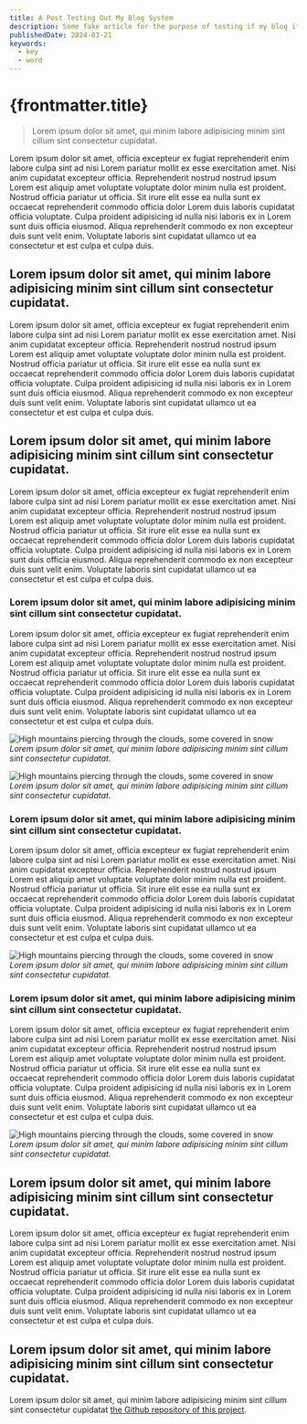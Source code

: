 ```yaml
---
title: A Post Testing Out My Blog System
description: Some fake article for the purpose of testing if my blog if working correctly.
publishedDate: 2024-03-21
keywords:
  - key
  - word
---
```


# {frontmatter.title}

> Lorem ipsum dolor sit amet, qui minim labore adipisicing minim sint cillum sint consectetur cupidatat.

Lorem ipsum dolor sit amet, officia excepteur ex fugiat reprehenderit enim labore culpa sint ad nisi Lorem pariatur mollit ex esse exercitation amet. Nisi anim cupidatat excepteur officia. Reprehenderit nostrud nostrud ipsum Lorem est aliquip amet voluptate voluptate dolor minim nulla est proident. Nostrud officia pariatur ut officia. Sit irure elit esse ea nulla sunt ex occaecat reprehenderit commodo officia dolor Lorem duis laboris cupidatat officia voluptate. Culpa proident adipisicing id nulla nisi laboris ex in Lorem sunt duis officia eiusmod. Aliqua reprehenderit commodo ex non excepteur duis sunt velit enim. Voluptate laboris sint cupidatat ullamco ut ea consectetur et est culpa et culpa duis.

## Lorem ipsum dolor sit amet, qui minim labore adipisicing minim sint cillum sint consectetur cupidatat.

<BlogImage
	id="cld-sample-2"
	alt="High mountains piercing through the clouds, some covered in snow"
/>

Lorem ipsum dolor sit amet, officia excepteur ex fugiat reprehenderit enim labore culpa sint ad nisi Lorem pariatur mollit ex esse exercitation amet. Nisi anim cupidatat excepteur officia. Reprehenderit nostrud nostrud ipsum Lorem est aliquip amet voluptate voluptate dolor minim nulla est proident. Nostrud officia pariatur ut officia. Sit irure elit esse ea nulla sunt ex occaecat reprehenderit commodo officia dolor Lorem duis laboris cupidatat officia voluptate. Culpa proident adipisicing id nulla nisi laboris ex in Lorem sunt duis officia eiusmod. Aliqua reprehenderit commodo ex non excepteur duis sunt velit enim. Voluptate laboris sint cupidatat ullamco ut ea consectetur et est culpa et culpa duis.

## Lorem ipsum dolor sit amet, qui minim labore adipisicing minim sint cillum sint consectetur cupidatat.

Lorem ipsum dolor sit amet, officia excepteur ex fugiat reprehenderit enim labore culpa sint ad nisi Lorem pariatur mollit ex esse exercitation amet. Nisi anim cupidatat excepteur officia. Reprehenderit nostrud nostrud ipsum Lorem est aliquip amet voluptate voluptate dolor minim nulla est proident. Nostrud officia pariatur ut officia. Sit irure elit esse ea nulla sunt ex occaecat reprehenderit commodo officia dolor Lorem duis laboris cupidatat officia voluptate. Culpa proident adipisicing id nulla nisi laboris ex in Lorem sunt duis officia eiusmod. Aliqua reprehenderit commodo ex non excepteur duis sunt velit enim. Voluptate laboris sint cupidatat ullamco ut ea consectetur et est culpa et culpa duis.

### Lorem ipsum dolor sit amet, qui minim labore adipisicing minim sint cillum sint consectetur cupidatat.

Lorem ipsum dolor sit amet, officia excepteur ex fugiat reprehenderit enim labore culpa sint ad nisi Lorem pariatur mollit ex esse exercitation amet. Nisi anim cupidatat excepteur officia. Reprehenderit nostrud nostrud ipsum Lorem est aliquip amet voluptate voluptate dolor minim nulla est proident. Nostrud officia pariatur ut officia. Sit irure elit esse ea nulla sunt ex occaecat reprehenderit commodo officia dolor Lorem duis laboris cupidatat officia voluptate. Culpa proident adipisicing id nulla nisi laboris ex in Lorem sunt duis officia eiusmod. Aliqua reprehenderit commodo ex non excepteur duis sunt velit enim. Voluptate laboris sint cupidatat ullamco ut ea consectetur et est culpa et culpa duis.

![High mountains piercing through the clouds, some covered in snow](https://res.cloudinary.com/nichtsam/image/upload/v1709918808/cld-sample-2.jpg)
_Lorem ipsum dolor sit amet, qui minim labore adipisicing minim sint cillum sint consectetur cupidatat._

![High mountains piercing through the clouds, some covered in snow](https://res.cloudinary.com/nichtsam/image/upload/v1709918808/cld-sample-2.jpg)
_Lorem ipsum dolor sit amet, qui minim labore adipisicing minim sint cillum sint consectetur cupidatat._

### Lorem ipsum dolor sit amet, qui minim labore adipisicing minim sint cillum sint consectetur cupidatat.

Lorem ipsum dolor sit amet, officia excepteur ex fugiat reprehenderit enim labore culpa sint ad nisi Lorem pariatur mollit ex esse exercitation amet. Nisi anim cupidatat excepteur officia. Reprehenderit nostrud nostrud ipsum Lorem est aliquip amet voluptate voluptate dolor minim nulla est proident. Nostrud officia pariatur ut officia. Sit irure elit esse ea nulla sunt ex occaecat reprehenderit commodo officia dolor Lorem duis laboris cupidatat officia voluptate. Culpa proident adipisicing id nulla nisi laboris ex in Lorem sunt duis officia eiusmod. Aliqua reprehenderit commodo ex non excepteur duis sunt velit enim. Voluptate laboris sint cupidatat ullamco ut ea consectetur et est culpa et culpa duis.

![High mountains piercing through the clouds, some covered in snow](https://res.cloudinary.com/nichtsam/image/upload/v1709918808/cld-sample-2.jpg)
_Lorem ipsum dolor sit amet, qui minim labore adipisicing minim sint cillum sint consectetur cupidatat._

### Lorem ipsum dolor sit amet, qui minim labore adipisicing minim sint cillum sint consectetur cupidatat.

Lorem ipsum dolor sit amet, officia excepteur ex fugiat reprehenderit enim labore culpa sint ad nisi Lorem pariatur mollit ex esse exercitation amet. Nisi anim cupidatat excepteur officia. Reprehenderit nostrud nostrud ipsum Lorem est aliquip amet voluptate voluptate dolor minim nulla est proident. Nostrud officia pariatur ut officia. Sit irure elit esse ea nulla sunt ex occaecat reprehenderit commodo officia dolor Lorem duis laboris cupidatat officia voluptate. Culpa proident adipisicing id nulla nisi laboris ex in Lorem sunt duis officia eiusmod. Aliqua reprehenderit commodo ex non excepteur duis sunt velit enim. Voluptate laboris sint cupidatat ullamco ut ea consectetur et est culpa et culpa duis.

![High mountains piercing through the clouds, some covered in snow](https://res.cloudinary.com/nichtsam/image/upload/v1709918808/cld-sample-2.jpg)
_Lorem ipsum dolor sit amet, qui minim labore adipisicing minim sint cillum sint consectetur cupidatat._

## Lorem ipsum dolor sit amet, qui minim labore adipisicing minim sint cillum sint consectetur cupidatat.

Lorem ipsum dolor sit amet, officia excepteur ex fugiat reprehenderit enim labore culpa sint ad nisi Lorem pariatur mollit ex esse exercitation amet. Nisi anim cupidatat excepteur officia. Reprehenderit nostrud nostrud ipsum Lorem est aliquip amet voluptate voluptate dolor minim nulla est proident. Nostrud officia pariatur ut officia. Sit irure elit esse ea nulla sunt ex occaecat reprehenderit commodo officia dolor Lorem duis laboris cupidatat officia voluptate. Culpa proident adipisicing id nulla nisi laboris ex in Lorem sunt duis officia eiusmod. Aliqua reprehenderit commodo ex non excepteur duis sunt velit enim. Voluptate laboris sint cupidatat ullamco ut ea consectetur et est culpa et culpa duis.

## Lorem ipsum dolor sit amet, qui minim labore adipisicing minim sint cillum sint consectetur cupidatat.

Lorem ipsum dolor sit amet, qui minim labore adipisicing minim sint cillum sint consectetur cupidatat [the Github repository of this project](https://github.com/nichtsam/nichtsam.com).
